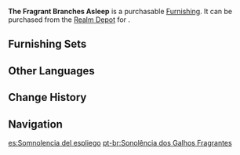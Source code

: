 {{Furnishing Infobox
|id             = 372462
|image          = Item The Fragrant Branches Asleep.png
|category       = Landform
|subcategory    = Shrub
|quality        = 3
|adeptal_energy = 20
|load           = 50
|reduced_load   = 50
|description    = "These plants can be used as incense, and their aroma is both very light and lacking in any beneficial properties. In fact, they might cause some people to become drowsy. As such, be sure that no one with a sensitive nose is nearby &mdash; though on the other hand, it is recommended to those who cannot smell its aroma at all should be asked to visit [[Bimarstan]] as soon as possible."<br />The latest edition of the [[Matra]] manual has this to say concerning this species of desert shrub.<br />Amidst the mostly serious and practical descriptions, one may find the odd note that is just plain strange, or that might even be mistaken for mild ridicule. The Matra often wonder amongst themselves if these contents were adjusted by the [[General Mahamatra]] out of concern that he might be too nervous when attending to his business otherwise...
|mention        = Cyno
|source1        = [[Realm Depot]]
}}

'''The Fragrant Branches Asleep''' is a purchasable [[Furnishing]]. It can be purchased from the [[Realm Depot]] for {{Item|Realm Currency|30|x=80}}.

==Furnishing Sets==
{{Craft Usage}}

==Other Languages==
{{Other Languages
|en      = The Fragrant Branches Asleep
|zhs     = 「幽香酣睡的枝梢」
|zhs_rm  = "Yōuxiāng Hānshuì de Zhīshāo"
|zht     = 「幽香酣睡的枝梢」
|zht_rm  = "Yōuxiāng Hānshuì de Zhīshāo"
|zh_tl   = 
|ja      = 「幽香たる熟睡の枝」
|ja_rm   = "Yuukou Taru Jukusui no Eda"
|ja_tl   = 
|ko      = 「향기로운 단잠의 나뭇가지」
|ko_rm   = "Hyanggiroun Danjam-ui Namutkkaji"
|ko_tl   = "Branch of a Fragrant Sound Sleep"
|es      = Somnolencia del espliego
|es_tl   = Lavender Drowsiness
|fr      = Branches parfumées endormies
|fr_tl   = Asleep Fragrant Branches
|ru      = Спящие благоухающие ветви
|ru_tl   = Sleeping Fragrant Branches
|th      = "กิ่งไม้หอมสู่ฝันแสนหวาน"
|th_rm   = 
|th_tl   = 
|vi      = Cành Cây Say Ngủ
|vi_tl   = 
|de      = „Duftende Zweige im Schlaf“
|de_tl   = "Fragrant Branches Asleep"
|id      = Ranting Wangi yang Terlelap
|id_tl   = Slumbering Fragant Branches
|pt      = Sonolência dos Galhos Fragrantes
|pt_tl   = 
|tr      = Hoş Kokulu Dallar Uykuda
|tr_tl   = 
|it      = Il riposo dei rami profumati
|it_tl   = 
}}

==Change History==
{{Change History|3.1}}

==Navigation==
{{Furnishing Navbox|exterior}}

[[es:Somnolencia del espliego]]
[[pt-br:Sonolência dos Galhos Fragrantes]]